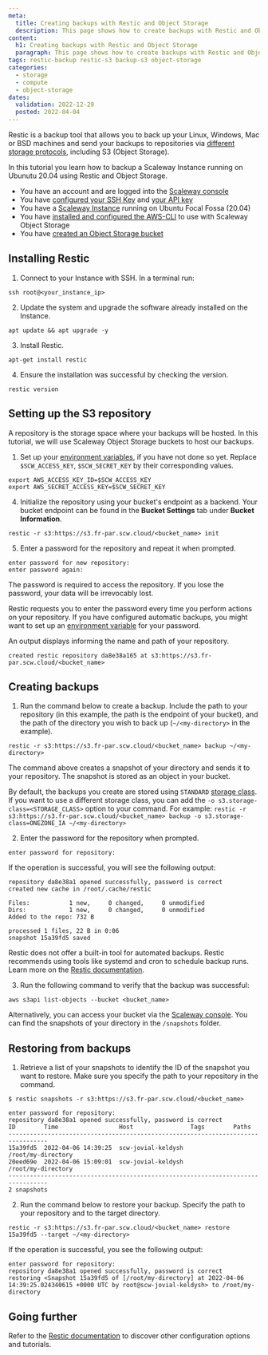 ```yaml
---
meta:
  title: Creating backups with Restic and Object Storage
  description: This page shows how to create backups with Restic and Object Storage
content:
  h1: Creating backups with Restic and Object Storage
  paragraph: This page shows how to create backups with Restic and Object Storage
tags: restic-backup restic-s3 backup-s3 object-storage 
categories:
  - storage
  - compute
  - object-storage
dates:
  validation: 2022-12-29
  posted: 2022-04-04
---
```


Restic is a backup tool that allows you to back up your Linux, Windows, Mac or BSD machines and send your backups to repositories via [different storage protocols](https://restic.readthedocs.io/en/stable/030_preparing_a_new_repo.html), including S3 (Object Storage). 

In this tutorial you learn how to backup a Scaleway Instance running on Ubunutu 20.04 using Restic and Object Storage.

<Message type="requirement">

- You have an account and are logged into the [Scaleway console](https://console.scaleway.com)
- You have [configured your SSH Key](/console/my-project/how-to/create-ssh-key/) and [your API key](/console/my-project/how-to/generate-api-key/)
- You have a [Scaleway Instance](/compute/instances/how-to/create-an-instance) running on Ubuntu Focal Fossa (20.04)
- You have [installed and configured the AWS-CLI](/storage/object/api-cli/object-storage-aws-cli/) to use with Scaleway Object Storage
- You have [created an Object Storage bucket](/storage/object/how-to/create-a-bucket/)

</Message>

## Installing Restic

1. Connect to your Instance with SSH. In a terminal run:

  ```
  ssh root@<your_instance_ip>
  ```

2. Update the system and upgrade the software already installed on the Instance.

  ```
  apt update && apt upgrade -y
  ``` 

3. Install Restic. 

  ```
  apt-get install restic
  ```

4. Ensure the installation was successful by checking the version.

  ```
  restic version
  ```

## Setting up the S3 repository

A repository is the storage space where your backups will be hosted. In this tutorial, we will use Scaleway Object Storage buckets to host our backups.

1. Set up your [environment variables](https://github.com/scaleway/scaleway-sdk-go/tree/master/scw#environment-variables), if you have not done so yet. Replace `$SCW_ACCESS_KEY`, `$SCW_SECRET_KEY` by their corresponding values.

  ```
  export AWS_ACCESS_KEY_ID=$SCW_ACCESS_KEY
  export AWS_SECRET_ACCESS_KEY=$SCW_SECRET_KEY
  ```

4. Initialize the repository using your bucket's endpoint as a backend. Your bucket endpoint can be found in the **Bucket Settings** tab under **Bucket Information**. 

  ```
  restic -r s3:https://s3.fr-par.scw.cloud/<bucket_name> init
  ```

5. Enter a password for the repository and repeat it when prompted.

  ```
  enter password for new repository:
  enter password again:
  ```
  <Message type="important">

  The password is required to access the repository. If you lose the password, your data will be irrevocably lost. 

  </Message>

  <Message type="tip">

  Restic requests you to enter the password every time you perform actions on your repository. If you have configured automatic backups, you might want to set up an [environment variable](https://restic.readthedocs.io/en/latest/040_backup.html#environment-variables) for your password.

  </Message>

An output displays informing the name and path of your repository.

```
created restic repository da8e38a165 at s3:https://s3.fr-par.scw.cloud/<bucket_name>
```

## Creating backups

1. Run the command below to create a backup. Include the path to your repository (in this example, the path is the endpoint of your bucket), and the path of the directory you wish to back up (`~/<my-directory>` in the example).

  ```
  restic -r s3:https://s3.fr-par.scw.cloud/<bucket_name> backup ~/<my-directory>
  ```

  The command above creates a snapshot of your directory and sends it to your repository. The snapshot is stored as an object in your bucket.

  <Message type="tip">

  By default, the backups you create are stored using `STANDARD` [storage class](/storage/object/concepts/#storage-class). If you want to use a different storage class, you can add the `-o s3.storage-class=<STORAGE_CLASS>` option to your command. For example: `restic -r s3:https://s3.fr-par.scw.cloud/<bucket_name> backup -o s3.storage-class=ONEZONE_IA ~/<my-directory>`

  </Message>

2. Enter the password for the repository when prompted.

  ```
  enter password for repository:
  ```

  If the operation is successful, you will see the following output:
  
  ```
  repository da8e38a1 opened successfully, password is correct
  created new cache in /root/.cache/restic

  Files:           1 new,     0 changed,     0 unmodified
  Dirs:            1 new,     0 changed,     0 unmodified
  Added to the repo: 732 B

  processed 1 files, 22 B in 0:06
  snapshot 15a39fd5 saved
  ``` 

  <Message type="tip">

  Restic does not offer a built-in tool for automated backups. Restic recommends using tools like systemd and cron to schedule backup runs. Learn more on the [Restic documentation](https://restic.readthedocs.io/en/latest/040_backup.html#scheduling-backups).

  </Message>

3. Run the following command to verify that the backup was successful:

  ```
  aws s3api list-objects --bucket <bucket_name>
  ```
  
  Alternatively, you can access your bucket via the [Scaleway console](https://console.scaleway.com/object-storage/buckets/). You can find the snapshots of your directory in the `/snapshots` folder. 

## Restoring from backups 

1. Retrieve a list of your snapshots to identify the ID of the snapshot you want to restore. Make sure you specify the path to your repository in the command. 

  ```
  $ restic snapshots -r s3:https://s3.fr-par.scw.cloud/<bucket_name>

  enter password for repository:
  repository da8e38a1 opened successfully, password is correct
  ID        Time                 Host                Tags        Paths
  ---------------------------------------------------------------------------------
  15a39fd5  2022-04-06 14:39:25  scw-jovial-keldysh              /root/my-directory
  20eed69e  2022-04-06 15:09:01  scw-jovial-keldysh              /root/my-directory
  ---------------------------------------------------------------------------------
  2 snapshots
  ```

2. Run the command below to restore your backup. Specify the path to your repository and to the target directory.

  ```
  restic -r s3:https://s3.fr-par.scw.cloud/<bucket_name> restore 15a39fd5 --target ~/<my-directory>
  ```  

  If the operation is successful, you see the following output:

  ```
  enter password for repository:
  repository da8e38a1 opened successfully, password is correct
  restoring <Snapshot 15a39fd5 of [/root/my-directory] at 2022-04-06 14:39:25.024340615 +0000 UTC by root@scw-jovial-keldysh> to /root/my-directory
  ```

## Going further

Refer to the [Restic documentation](https://restic.readthedocs.io/en/stable/010_introduction.html) to discover other configuration options and tutorials. 
